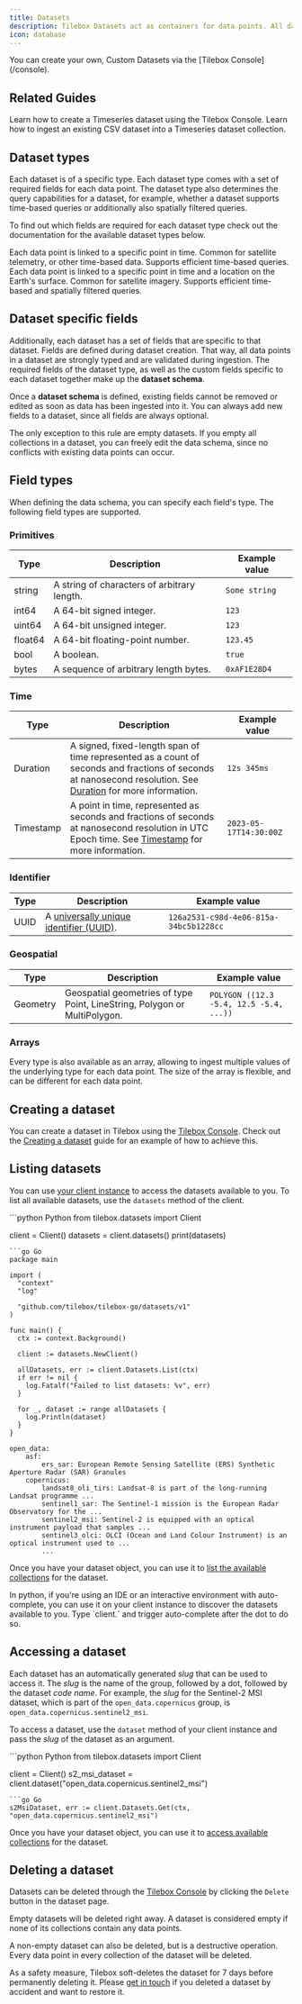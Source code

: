 ```yaml
---
title: Datasets
description: Tilebox Datasets act as containers for data points. All data points in a dataset share the same type and fields.
icon: database
---
```


<Tip>
  You can create your own, Custom Datasets via the [Tilebox Console](/console).
</Tip>

## Related Guides

<Columns cols={2}>
  <Card title="Creating a dataset" icon="database" href="/guides/datasets/create" horizontal>
    Learn how to create a Timeseries dataset using the Tilebox Console.
  </Card>
  <Card title="Ingesting data" icon="up-from-bracket" href="/guides/datasets/ingest" horizontal>
    Learn how to ingest an existing CSV dataset into a Timeseries dataset collection.
  </Card>
</Columns>

## Dataset types

Each dataset is of a specific type. Each dataset type comes with a set of required fields for each data point.
The dataset type also determines the query capabilities for a dataset, for example, whether a dataset supports time-based queries
or additionally also spatially filtered queries.

To find out which fields are required for each dataset type check out the documentation for the available dataset types
below.

<Columns cols={2}>
  <Card title="Timeseries Data" icon="diamonds-4" href="/datasets/types/timeseries" horizontal>
    Each data point is linked to a specific point in time. Common for satellite telemetry, or other time-based data.
    Supports efficient time-based queries.
  </Card>
  <Card title="Spatio-temporal Data" icon="earth-europe" href="/datasets/types/spatiotemporal" horizontal>
    Each data point is linked to a specific point in time and a location on the Earth's surface. Common for satellite
    imagery. Supports efficient time-based and spatially filtered queries.
  </Card>
</Columns>

## Dataset specific fields

Additionally, each dataset has a set of fields that are specific to that dataset. Fields are defined during dataset
creation. That way, all data points in a dataset are strongly typed and are validated during ingestion.
The required fields of the dataset type, as well as the custom fields specific to each dataset together make up the
**dataset schema**.

Once a **dataset schema** is defined, existing fields cannot be removed or edited as soon as data has been ingested into it.
You can always add new fields to a dataset, since all fields are always optional.

<Tip>
    The only exception to this rule are empty datasets. If you empty all collections in a dataset, you can freely
    edit the data schema, since no conflicts with existing data points can occur.
</Tip>

## Field types

When defining the data schema, you can specify each field's type. The following field types are supported.

### Primitives

| Type | Description | Example value |
| --- | --- | --- |
| <span class="text-primary dark:text-primary-light font-mono font-semibold">string</span> | A string of characters of arbitrary length. | `Some string` |
| <span class="text-primary dark:text-primary-light font-mono font-semibold">int64</span> | A 64-bit signed integer. | `123` |
| <span class="text-primary dark:text-primary-light font-mono font-semibold">uint64</span> | A 64-bit unsigned integer. | `123` |
| <span class="text-primary dark:text-primary-light font-mono font-semibold">float64</span> | A 64-bit floating-point number. | `123.45` |
| <span class="text-primary dark:text-primary-light font-mono font-semibold">bool</span> | A boolean. | `true` |
| <span class="text-primary dark:text-primary-light font-mono font-semibold">bytes</span> | A sequence of arbitrary length bytes. | `0xAF1E28D4` |

### Time

| Type | Description | Example value |
| --- | --- | --- |
| <span class="text-primary dark:text-primary-light font-mono font-semibold">Duration</span> | A signed, fixed-length span of time represented as a count of seconds and fractions of seconds at nanosecond resolution. See [Duration](https://protobuf.dev/reference/protobuf/google.protobuf/#duration) for more information. | `12s 345ms` |
| <span class="text-primary dark:text-primary-light font-mono font-semibold">Timestamp</span> | A point in time, represented as seconds and fractions of seconds at nanosecond resolution in UTC Epoch time. See [Timestamp](https://protobuf.dev/reference/protobuf/google.protobuf/#timestamp) for more information. | `2023-05-17T14:30:00Z` |

### Identifier

| Type | Description | Example value |
| --- | --- | --- |
| <span class="text-primary dark:text-primary-light font-mono font-semibold">UUID</span> | A [universally unique identifier (UUID)](https://en.wikipedia.org/wiki/Universally_unique_identifier). | `126a2531-c98d-4e06-815a-34bc5b1228cc` |

### Geospatial

| Type | Description | Example value |
| --- | --- | --- |
| <span class="text-primary dark:text-primary-light font-mono font-semibold">Geometry</span> | Geospatial geometries of type Point, LineString, Polygon or MultiPolygon. | `POLYGON ((12.3 -5.4, 12.5 -5.4, ...))` |

### Arrays

Every type is also available as an array, allowing to ingest multiple values of the underlying type for each data point. The size of the array is flexible, and can be different for each data point.

## Creating a dataset

You can create a dataset in Tilebox using the [Tilebox Console](/console). Check out the [Creating a dataset](/guides/datasets/create) guide for an example of how to achieve this.

## Listing datasets

You can use [your client instance](/datasets/introduction#creating-a-datasets-client) to access the datasets available to you. To list all available datasets, use the `datasets` method of the client.

<CodeGroup>
```python Python
from tilebox.datasets import Client

client = Client()
datasets = client.datasets()
print(datasets)
```
```go Go
package main

import (
  "context"
  "log"

  "github.com/tilebox/tilebox-go/datasets/v1"
)

func main() {
  ctx := context.Background()

  client := datasets.NewClient()

  allDatasets, err := client.Datasets.List(ctx)
  if err != nil {
    log.Fatalf("Failed to list datasets: %v", err)
  }

  for _, dataset := range allDatasets {
    log.Println(dataset)
  }
}
```
</CodeGroup>

```plaintext Output
open_data:
    asf:
        ers_sar: European Remote Sensing Satellite (ERS) Synthetic Aperture Radar (SAR) Granules
    copernicus:
        landsat8_oli_tirs: Landsat-8 is part of the long-running Landsat programme ...
        sentinel1_sar: The Sentinel-1 mission is the European Radar Observatory for the ...
        sentinel2_msi: Sentinel-2 is equipped with an optical instrument payload that samples ...
        sentinel3_olci: OLCI (Ocean and Land Colour Instrument) is an optical instrument used to ...
        ...
```

Once you have your dataset object, you can use it to [list the available collections](/datasets/concepts/collections) for the dataset.

<Tip>
  In python, if you're using an IDE or an interactive environment with auto-complete, you can use it on your client instance to discover the datasets available to you. Type `client.` and trigger auto-complete after the dot to do so.
</Tip>

## Accessing a dataset

Each dataset has an automatically generated *slug* that can be used to access it. The *slug* is the name of the group, followed by a dot, followed by the dataset *code name*.
For example, the *slug* for the Sentinel-2 MSI dataset, which is part of the `open_data.copernicus` group, is `open_data.copernicus.sentinel2_msi`.

To access a dataset, use the `dataset` method of your client instance and pass the *slug* of the dataset as an argument.

<CodeGroup>
```python Python
from tilebox.datasets import Client

client = Client()
s2_msi_dataset = client.dataset("open_data.copernicus.sentinel2_msi")
```
```go Go
s2MsiDataset, err := client.Datasets.Get(ctx, "open_data.copernicus.sentinel2_msi")
```
</CodeGroup>

Once you have your dataset object, you can use it to [access available collections](/datasets/concepts/collections) for the dataset.

## Deleting a dataset

Datasets can be deleted through the [Tilebox Console](/console) by clicking the `Delete` button in the dataset page.

Empty datasets will be deleted right away. A dataset is considered empty if none of its collections contain any data points.

A non-empty dataset can also be deleted, but is a destructive operation.
Every data point in every collection of the dataset will be deleted.

As a safety measure, Tilebox soft-deletes the dataset for 7 days before permanently deleting it.
Please [get in touch](mailto:support@tilebox.com) if you deleted a dataset by accident and want to restore it.
